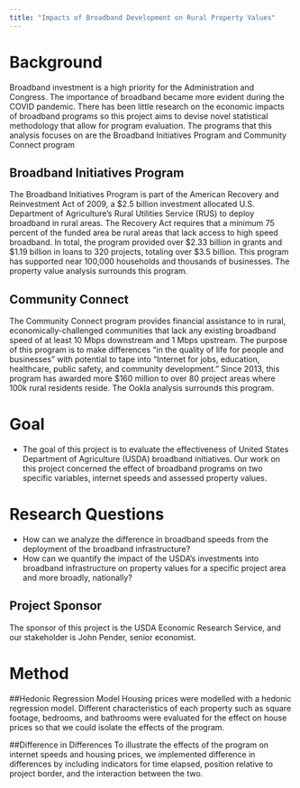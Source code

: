 ```yaml
---
title: "Impacts of Broadband Development on Rural Property Values"
---
```

# **Background**
Broadband investment is a high priority for the Administration and Congress. The importance of broadband became more evident during the COVID pandemic. There has been little research on the economic impacts of broadband programs so this project aims to devise novel statistical methodology that allow for program evaluation. The programs that this analysis focuses on are the Broadband Initiatives Program and Community Connect program

## Broadband Initiatives Program
The Broadband Initiatives Program is part of the American Recovery and Reinvestment Act of 2009, a \$2.5 billion investment allocated U.S. Department of Agriculture’s Rural Utilities Service (RUS) to deploy broadband in rural areas. The Recovery Act requires that a minimum 75 percent of the funded area be rural areas that lack access to high speed broadband. In total, the program provided over \$2.33 billion in grants and \$1.19 billion in loans to 320 projects, totaling over $3.5 billion. This program has supported near 100,000 households and thousands of businesses. The property value analysis surrounds this program. 

## Community Connect 
The Community Connect program provides financial assistance to in rural, economically-challenged communities that lack any existing broadband speed of at least 10 Mbps downstream and 1 Mbps upstream. The purpose of this program is to make differences “in the quality of life for people and businesses” with potential to tape into “Internet for jobs, education, healthcare, public safety, and community development.” Since 2013, this program has awarded more $160 million to over 80 project areas where 100k rural residents reside. The Ookla analysis surrounds this program.


# **Goal**
* The goal of this project is to evaluate the effectiveness of United States Department of Agriculture (USDA) broadband initiatives. Our work on this project concerned the effect of broadband programs on two specific variables, internet speeds and assessed property values. 

# **Research Questions**
* How can we analyze the difference in broadband speeds from the deployment of the broadband infrastructure? 
* How can we quantify the impact of the USDA's investments into broadband infrastructure on property values for a specific project area and more broadly, nationally? 
<br>

## **Project Sponsor**
The sponsor of this project is the USDA Economic Research Service, and our stakeholder is John Pender, senior economist.

# **Method**
##Hedonic Regression Model 
Housing prices were modelled with a hedonic regression model. Different characteristics of each property such as square footage, bedrooms, and bathrooms were evaluated for the effect on house prices so that we could isolate the effects of the program.

##Difference in Differences 
To illustrate the effects of the program on internet speeds and housing prices, we implemented difference in differences by including indicators for time elapsed, position relative to project border, and the interaction between the two.



<!-- Here's how you make a list: -->

<!-- *Tips for making figures look good:* -->

<!-- - Make text sizes BIG -->
<!-- - Stick to the same colors -->
<!-- - Decide to add titles, captions, etc in the figures OR add on the website for all figures -->

